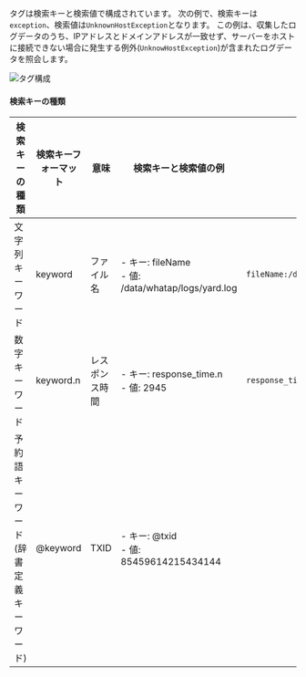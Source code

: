 タグは検索キーと検索値で構成されています。 次の例で、検索キーは`exception`、検索値は`UnknownHostException`となります。 この例は、収集したログデータのうち、IPアドレスとドメインアドレスが一致せず、サーバーをホストに接続できない場合に発生する例外(`UnknowHostException`)が含まれたログデータを照会します。

![タグ構成](/img/log-filter-comp.png)

#### 検索キーの種類

| 検索キーの種類                          | 検索キーフォーマット   | 意味         | 検索キーと検索値の例                                                 | 検索例                                   |
| -------------------------------- | ------------ | ---------- | ---------------------------------------------------------- | ------------------------------------- |
| 文字列キーワード                         | keyword      | ファイル名      | - キー: fileName<br/> - 値: /data/whatap/logs/yard.log        | `fileName:/data/whatap/logs/yard.log` |
| 数字キーワード                          | keyword.n    | レスポンス時間    | - キー: response_time.n<br/> - 値: 2945                       | `response_time.n>=2945`               |
| 予約語キーワード<br/>(辞書定義キーワード)         | @keyword     | TXID       | - キー: @txid<br/> - 値: 85459614215434144                    |                                       |
